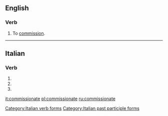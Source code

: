 ==English==

===Verb===
{{en-verb|commissionat|es}}

# {{context|obsolete|transitive|lang=en}} To [[commission]].

{{Webster 1913}}

----

==Italian==

===Verb===
{{head|it|verb form}}

# {{conjugation of|commissionare||2|p|pres|ind|lang=it}}
# {{conjugation of|commissionare||2|p|imp|lang=it}}
# {{feminine plural of|commissionato|lang=it}}

[[Category:Italian verb forms]]
[[Category:Italian past participle forms]]

[[it:commissionate]]
[[pl:commissionate]]
[[ru:commissionate]]